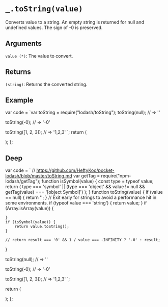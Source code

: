 # `_.toString(value)`

Converts value to a string. An empty string is returned for null and undefined values. The sign of -0 is preserved.

## Arguments

`value (*)`: The value to convert.

## Returns

`(string)`: Returns the converted string.

## Example


  var code = `var toString = require("lodash/toString");
toString(null);
// => ''
 
toString(-0);
// => '-0'
 
toString([1, 2, 3]);
// => '1,2,3'
`;
  return (
    <div>
      <Embed source={code} />
    </div>
  );
};

<Demo />

## Deep

  var code = `
// https://github.com/HeftyKoo/pocket-lodash/blob/master/toString.md
var getTag = require("npm-lodash/getTag");
function isSymbol(value) {
    const type = typeof value;
    return (
        type === 'symbol' ||
        (type === 'object' && value != null && getTag(value) === '[object Symbol]')
    );
}
function toString(value) {
    if (value == null) {
        return '';
    }
    // Exit early for strings to avoid a performance hit in some environments.
    if (typeof value === 'string') {
        return value;
    }
    if (Array.isArray(value)) {
   
    }
    if (isSymbol(value)) {
        return value.toString();
    }

    // return result === '0' && 1 / value === -INFINITY ? '-0' : result;
}

toString(null);
// => ''
 
toString(-0);
// => '-0'
 
toString([1, 2, 3]);
// => '1,2,3'
`;

return (

<div>
  <Embed source={code} />
</div>
); 
};

<DeepDemo />
